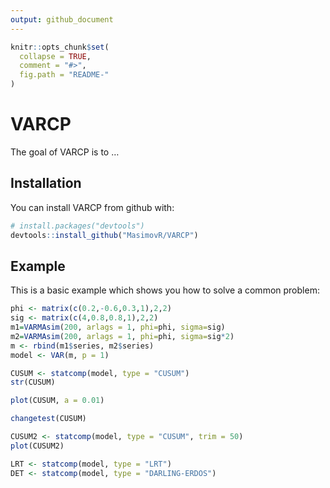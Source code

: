 ```yaml
---
output: github_document
---
```


<!-- README.md is generated from README.Rmd. Please edit that file -->

```r
knitr::opts_chunk$set(
  collapse = TRUE,
  comment = "#>",
  fig.path = "README-"
)
```

# VARCP

The goal of VARCP is to ...

## Installation

You can install VARCP from github with:

```r
# install.packages("devtools")
devtools::install_github("MasimovR/VARCP")
```

## Example

This is a basic example which shows you how to solve a common problem:

```r
phi <- matrix(c(0.2,-0.6,0.3,1),2,2)
sig <- matrix(c(4,0.8,0.8,1),2,2)
m1=VARMAsim(200, arlags = 1, phi=phi, sigma=sig)
m2=VARMAsim(200, arlags = 1, phi=phi, sigma=sig*2)
m <- rbind(m1$series, m2$series)  
model <- VAR(m, p = 1)

```

```r
CUSUM <- statcomp(model, type = "CUSUM")
str(CUSUM)
```

```r
plot(CUSUM, a = 0.01)
```

```r
changetest(CUSUM)
```

```r
CUSUM2 <- statcomp(model, type = "CUSUM", trim = 50)
plot(CUSUM2)
```

```r
LRT <- statcomp(model, type = "LRT")
DET <- statcomp(model, type = "DARLING-ERDOS")
```
